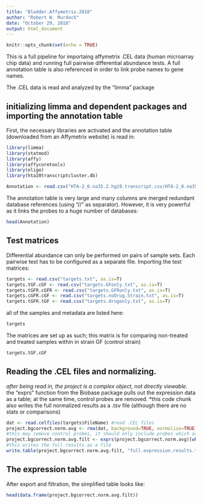 ```yaml
---
title: "Bladder.Affymetrix.2018"
author: "Robert W. Murdoch"
date: "October 29, 2018"
output: html_document
---
```


```r
knitr::opts_chunk$set(echo = TRUE)
```

This is a full pipeline for importaing affymetrix .CEL data (human microarray chip data)
and running full pairwise differential abundance tests.  A full annotation table is also
referenced in order to link probe names to gene names.  

The .CEL data is read and analyzed by the "limma" package

## initializing limma and dependent packages and importing the annotation table

First, the necessary libraries are activated and the annotation table 
(downloaded from an Affymetrix website) is read in:

```r
library(limma)
library(statmod)
library(affy)
library(affycoretools)
library(oligo)
library(hta20transcriptcluster.db)
```
```r
Annotation <- read.csv("HTA-2_0.na35.2.hg19.transcript.csv/HTA-2_0.na35.2.hg19.transcript.csv", header=TRUE, skip=19)
```

The annotation table is very large and many columns are merged redundant database references (using "//" as separator).
However, it is very powerful as it links the probes to a huge number of databases:
```r
head(Annotation)
```

## Test matrices

Differential abundance can only be performed on pairs of sample sets.  Each pairwise test has to be configured as a separate file.
Importing the test matrices:

```r
targets <- read.csv("targets.txt", as.is=T)
targets.tGF.cGF <- read.csv("targets.GFonly.txt", as.is=T)
targets.tGFR.cGFR <- read.csv("targets.GFRonly.txt", as.is=T)
targets.cGFR.cGF <- read.csv("targets.noDrug.Strain.txt", as.is=T)
targets.tGFR.tGF <- read.csv("targets.drugonly.txt", as.is=T)
```

all of the samples and metadata are listed here:

```r
targets
```

The matrices are set up as such; this matrix is for comparing non-treated and treated samples within in strain GF (control strain)

```r
targets.tGF.cGF
```

## Reading the .CEL files and normalizing.
*after being read in, the project is a complex object, not directly viewable.
*the "exprs" function from the Biobase package pulls out the expression data as a table; at the same time, control 
  probes are removed.
*this code chunk also writes the full normalized results as a .tsv file (although there are no stats or comparisons)

```r
dat <- read.celfiles(targets$FileName) #read .CEL files
project.bgcorrect.norm.avg <- rma(dat, background=TRUE, normalize=TRUE) #normalize
#this may remove control probes, it should only include probes which actually link to genes
project.bgcorrect.norm.avg.filt <- exprs(project.bgcorrect.norm.avg)[which(rownames(project.bgcorrect.norm.avg) %in% Annotation[,1]),]
#this writes the full results as a file
write.table(project.bgcorrect.norm.avg.filt, "full.expression.results.tsv", sep="\t", row.names = TRUE, quote=FALSE)                                        
```

## The expression table

After export and filtration, the simplified table looks like:
```r
head(data.frame(project.bgcorrect.norm.avg.filt))
```